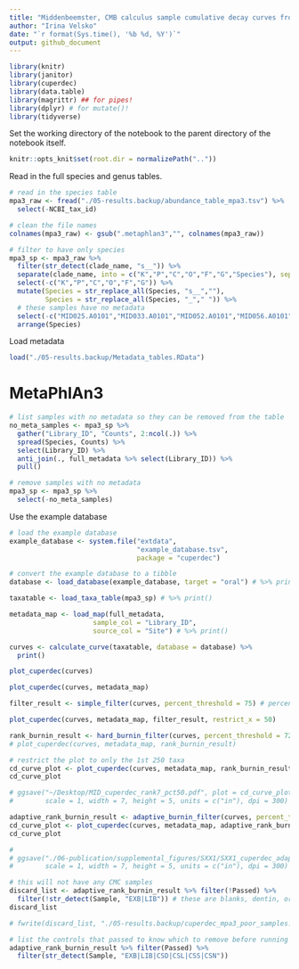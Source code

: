 ```yaml
---
title: "Middenbeemster, CMB calculus sample cumulative decay curves from nt MALT database"
author: "Irina Velsko"
date: "`r format(Sys.time(), '%b %d, %Y')`"
output: github_document
---
```


```r
library(knitr)
library(janitor)
library(cuperdec)
library(data.table)
library(magrittr) ## for pipes!
library(dplyr) # for mutate()!
library(tidyverse)
```

Set the working directory of the notebook to the parent directory of the 
notebook itself.  

```r
knitr::opts_knit$set(root.dir = normalizePath(".."))
```

Read in the full species and genus tables.
```r
# read in the species table
mpa3_raw <- fread("./05-results.backup/abundance_table_mpa3.tsv") %>%
  select(-NCBI_tax_id)

# clean the file names
colnames(mpa3_raw) <- gsub(".metaphlan3","", colnames(mpa3_raw))

# filter to have only species
mpa3_sp <- mpa3_raw %>% 
  filter(str_detect(clade_name, "s__")) %>%
  separate(clade_name, into = c("K","P","C","O","F","G","Species"), sep = "\\|") %>%
  select(-c("K","P","C","O","F","G")) %>%
  mutate(Species = str_replace_all(Species, "s__",""),
         Species = str_replace_all(Species, "_"," ")) %>%
  # these samples have no metadata
  select(-c("MID025.A0101","MID033.A0101","MID052.A0101","MID056.A0101","MID065.A0101","MID068.A0101","MID076.A0101","MID078.A0101")) %>%
  arrange(Species)

```


Load metadata
```r

load("./05-results.backup/Metadata_tables.RData")

```


# MetaPhlAn3
```r
# list samples with no metadata so they can be removed from the table
no_meta_samples <- mpa3_sp %>%
  gather("Library_ID", "Counts", 2:ncol(.)) %>%
  spread(Species, Counts) %>%
  select(Library_ID) %>%
  anti_join(., full_metadata %>% select(Library_ID)) %>%
  pull()

# remove samples with no metadata
mpa3_sp <- mpa3_sp %>%
  select(-no_meta_samples)

```


Use the example database
```r
# load the example database
example_database <- system.file("extdata",
                                "example_database.tsv",
                                package = "cuperdec")

# convert the example database to a tibble
database <- load_database(example_database, target = "oral") # %>% print()

```

```r

taxatable <- load_taxa_table(mpa3_sp) # %>% print()

```

```r
metadata_map <- load_map(full_metadata,
                     sample_col = "Library_ID",
                     source_col = "Site") # %>% print()

```

```r
curves <- calculate_curve(taxatable, database = database) %>%
  print()

plot_cuperdec(curves)

```

```r
plot_cuperdec(curves, metadata_map)

```

```r

filter_result <- simple_filter(curves, percent_threshold = 75) # percent_threshold = 82 starts to color some of the CMC samples red

plot_cuperdec(curves, metadata_map, filter_result, restrict_x = 50)

```

```r

rank_burnin_result <- hard_burnin_filter(curves, percent_threshold = 72, rank_burnin = 0.6) # percent_threshold = 50, rank_burnin = 0.7 allows only the highest ExtractionBlank line to turn turquoise, and the 2 library samples that really look like samples stay turquoise
# plot_cuperdec(curves, metadata_map, rank_burnin_result)

# restrict the plot to only the 1st 250 taxa
cd_curve_plot <- plot_cuperdec(curves, metadata_map, rank_burnin_result, restrict_x = 50)
cd_curve_plot

# ggsave("~/Desktop/MID_cuperdec_rank7_pct50.pdf", plot = cd_curve_plot, device = "pdf",
#        scale = 1, width = 7, height = 5, units = c("in"), dpi = 300)

```

```r

adaptive_rank_burnin_result <- adaptive_burnin_filter(curves, percent_threshold = 68) # percent_threshold = 50 allows the highest ExtractionBlank line to turn turquoise; percent_threshold = 60 keeps the highest ExtractionBlank line red but turns one CMC sample line red; percent_threshold = 59 keeps all CMC turquoise and all ExtractionBlanks red; going higher turns more CMC red
cd_curve_plot <- plot_cuperdec(curves, metadata_map, adaptive_rank_burnin_result, restrict_x = 50)
cd_curve_plot

# 
# ggsave("./06-publication/supplemental_figures/SXX1/SXX1_cuperdec_adaptive_59pct.png", plot = cd_curve_plot, device = "png",
#        scale = 1, width = 7, height = 5, units = c("in"), dpi = 300)

```

```r
# this will not have any CMC samples
discard_list <- adaptive_rank_burnin_result %>% filter(!Passed) %>%
  filter(!str_detect(Sample, "EXB|LIB")) # these are blanks, dentin, or soil
discard_list

# fwrite(discard_list, "./05-results.backup/cuperdec_mpa3_poor_samples.tsv", sep = "\t", quote = F)

# list the controls that passed to know which to remove before running decontam
adaptive_rank_burnin_result %>% filter(Passed) %>%
  filter(str_detect(Sample, "EXB|LIB|CSD|CSL|CSS|CSN"))

```




